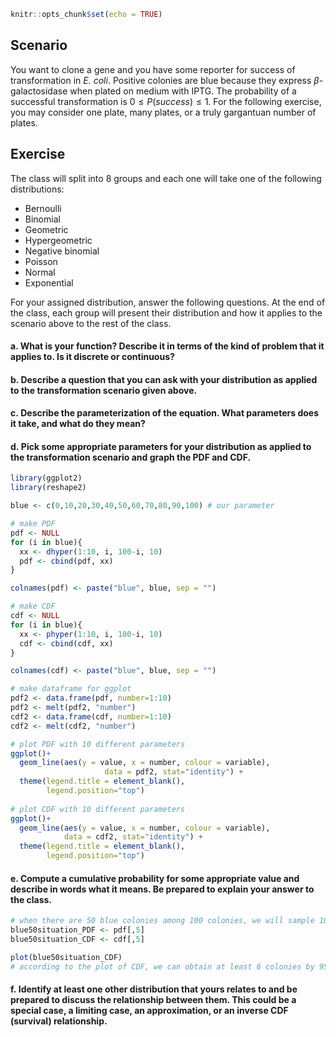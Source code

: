 ```{r setup, include=FALSE}
knitr::opts_chunk$set(echo = TRUE)
```

## Scenario

You want to clone a gene and you have some reporter for success of transformation in *E. coli*. Positive colonies are blue because they express $\beta$-galactosidase when plated on medium with IPTG. The probability of a successful transformation is $0 \le P(success) \le 1$. For the following exercise, you may consider one plate, many plates, or a truly gargantuan number of plates.

## Exercise

The class will split into 8 groups and each one will take one of the following distributions:

- Bernoulli
- Binomial
- Geometric
- Hypergeometric
- Negative binomial
- Poisson
- Normal
- Exponential

For your assigned distribution, answer the following questions. At the end of the class, each group will present their distribution and how it applies to the scenario above to the rest of the class.

#### a. What is your function? Describe it in terms of the kind of problem that it applies to. Is it discrete or continuous?

<!-- Hyper Geometric
It is a discrete function and you sample without replacement from a universal value. Each trial outcome affects the outcome of the next trial. -->


#### b. Describe a question that you can ask with your distribution as applied to the transformation scenario given above.

<!-- There are 100 bacterial colonies on a plate. 25 colonies are blue and 75 colonies are white. If you take a sample 10 colonies, whats the probability of getting 10 blue transformed colonies after 10 trials? -->


#### c. Describe the parameterization of the equation. What parameters does it take, and what do they mean?

<!-- Hyper Geometric parameters:
N = 100
n = 10
x = 10
M = 25  <- blue
M = 75  <- white
 -->


#### d. Pick some appropriate parameters for your distribution as applied to the transformation scenario and graph the PDF and CDF.

```{r}

library(ggplot2)
library(reshape2)

blue <- c(0,10,20,30,40,50,60,70,80,90,100) # our parameter

# make PDF
pdf <- NULL
for (i in blue){
  xx <- dhyper(1:10, i, 100-i, 10)
  pdf <- cbind(pdf, xx) 
}

colnames(pdf) <- paste("blue", blue, sep = "")

# make CDF
cdf <- NULL
for (i in blue){
  xx <- phyper(1:10, i, 100-i, 10)
  cdf <- cbind(cdf, xx) 
}

colnames(cdf) <- paste("blue", blue, sep = "")

# make dataframe for ggplot
pdf2 <- data.frame(pdf, number=1:10)
pdf2 <- melt(pdf2, "number")
cdf2 <- data.frame(cdf, number=1:10)
cdf2 <- melt(cdf2, "number")

# plot PDF with 10 different parameters 
ggplot()+
  geom_line(aes(y = value, x = number, colour = variable),
                     data = pdf2, stat="identity") +
  theme(legend.title = element_blank(),
        legend.position="top")
 
# plot CDF with 10 different parameters
ggplot()+
  geom_line(aes(y = value, x = number, colour = variable),
            data = cdf2, stat="identity") +
  theme(legend.title = element_blank(),
        legend.position="top")


```


#### e. Compute a cumulative probability for some appropriate value and describe in words what it means. Be prepared to explain your answer to the class.

```{r}
# when there are 50 blue colonies among 100 colonies, we will sample 10 colonies. 
blue50situation_PDF <- pdf[,5]
blue50situation_CDF <- cdf[,5]

plot(blue50situation_CDF)
# according to the plot of CDF, we can obtain at least 6 colonies by 95.42% when sampling 10 colonies.
```




#### f. Identify at least one other distribution that yours relates to and be prepared to discuss the relationship between them. This could be a special case, a limiting case, an approximation, or an inverse CDF (survival) relationship.

<!-- When the number of colonies is gargantuan, we can consider binominal distribution. This is because whether replacing or not doesn't affect outcomes after a certain of trials.  -->
